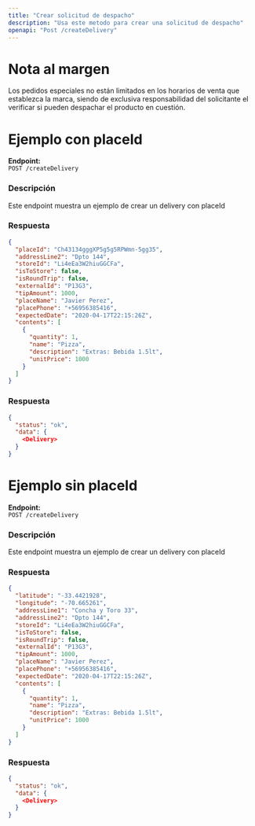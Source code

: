 ```yaml
---
title: "Crear solicitud de despacho"
description: "Usa este metodo para crear una solicitud de despacho"
openapi: "Post /createDelivery"
---
```


# Nota al margen

Los pedidos especiales no están limitados en los horarios de venta que establezca la marca, siendo de exclusiva responsabilidad del solicitante el verificar si pueden despachar el producto en cuestión.


# Ejemplo con placeId

**Endpoint:**  
`POST /createDelivery`

### Descripción
Este endpoint muestra un ejemplo de crear un delivery con placeId

### Respuesta
```json
{
  "placeId": "Ch43134gggXP5g5g5RPWmn-5gg35",
  "addressLine2": "Dpto 144",
  "storeId": "Li4eEa3W2hiuGGCFa",
  "isToStore": false,
  "isRoundTrip": false,
  "externalId": "P13G3",
  "tipAmount": 1000,
  "placeName": "Javier Perez",
  "placePhone": "+56956385416",
  "expectedDate": "2020-04-17T22:15:26Z",
  "contents": [
    {
      "quantity": 1,
      "name": "Pizza",
      "description": "Extras: Bebida 1.5lt",
      "unitPrice": 1000
    }
  ]
}
```
 ### Respuesta
```json
{
  "status": "ok",
  "data": {
    <Delivery>
  }
}
```
# Ejemplo sin placeId

**Endpoint:**  
`POST /createDelivery`

### Descripción
Este endpoint muestra un ejemplo de crear un delivery con placeId

### Respuesta
```json
{
  "latitude": "-33.4421928",
  "longitude": "-70.665261",
  "addressLine1": "Concha y Toro 33",
  "addressLine2": "Dpto 144",
  "storeId": "Li4eEa3W2hiuGGCFa",
  "isToStore": false,
  "isRoundTrip": false,
  "externalId": "P13G3",
  "tipAmount": 1000,
  "placeName": "Javier Perez",
  "placePhone": "+56956385416",
  "expectedDate": "2020-04-17T22:15:26Z",
  "contents": [
    {
      "quantity": 1,
      "name": "Pizza",
      "description": "Extras: Bebida 1.5lt",
      "unitPrice": 1000
    }
  ]
}
```
 ### Respuesta
```json
{
  "status": "ok",
  "data": {
    <Delivery>
  }
}
```